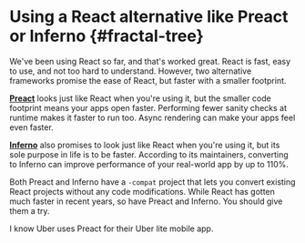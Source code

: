 # Using a React alternative like Preact or Inferno {#fractal-tree}

We've been using React so far, and that's worked great. React is fast, easy to
use, and not too hard to understand. However, two alternative frameworks
promise the ease of React, but faster with a smaller footprint.

[**Preact**](https://github.com/developit/preact) looks just like React when
you're using it, but the smaller code footprint means your apps open faster.
Performing fewer sanity checks at runtime makes it faster to run too. Async
rendering can make your apps feel even faster.

[**Inferno**](https://github.com/infernojs/inferno) also promises to look just
like React when you're using it, but its sole purpose in life is to be faster.
According to its maintainers, converting to Inferno can improve performance of
your real-world app by up to 110%.

Both Preact and Inferno have a `-compat` project that lets you convert existing
React projects without any code modifications. While React has gotten much
faster in recent years, so have Preact and Inferno. You should give them a try.

I know Uber uses Preact for their Uber lite mobile app.